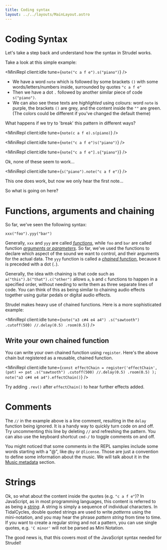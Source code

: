 ```yaml
---
title: Coding syntax
layout: ../../layouts/MainLayout.astro
---
```



# Coding Syntax

Let's take a step back and understand how the syntax in Strudel works.

Take a look at this simple example:

<MiniRepl client:idle tune={`note("c a f e").s("piano")`} />

- We have a word `note` which is followed by some brackets `()` with some words/letters/numbers inside, surrounded by quotes `"c a f e"`
- Then we have a dot `.` followed by another similar piece of code `s("piano")`.
- We can also see these texts are _highlighted_ using colours: word `note` is purple, the brackets `()` are grey, and the content inside the `""` are green. (The colors could be different if you've changed the default theme)

What happens if we try to 'break' this pattern in different ways?

<MiniRepl client:idle tune={`note(c a f e).s(piano)`} />

<MiniRepl client:idle tune={`note("c a f e")s("piano")`} />

<MiniRepl client:idle tune={`note["c a f e"].s{"piano"}`} />

Ok, none of these seem to work...

<MiniRepl client:idle tune={`s("piano").note("c a f e")`} />

This one does work, but now we only hear the first note...

So what is going on here?

# Functions, arguments and chaining

So far, we've seen the following syntax:

```
xxx("foo").yyy("bar")
```

Generally, `xxx` and `yyy` are called [_functions_](<https://en.wikipedia.org/wiki/Function_(computer_programming)>), while `foo` and `bar` are called function [_arguments_ or _parameters_](<https://en.wikipedia.org/wiki/Parameter_(computer_programming)>).
So far, we've used the functions to declare which aspect of the sound we want to control, and their arguments for the actual data.
The `yyy` function is called a [_chained_ function](https://en.wikipedia.org/wiki/Method_chaining), because it is preceded with a dot (`.`).

Generally, the idea with chaining is that code such as `a("this").b("that").c("other")` allows `a`, `b` and `c` functions to happen in a specified order, without needing to write them as three separate lines of code.
You can think of this as being similar to chaining audio effects together using guitar pedals or digital audio effects.

Strudel makes heavy use of chained functions. Here is a more sophisticated example:

<MiniRepl
  client:idle
  tune={`note("a3 c#4 e4 a4")
.s("sawtooth")
.cutoff(500)
//.delay(0.5)
.room(0.5)`}
/>

## Write your own chained function

You can write your own chained function using `register`. Here's the above chain but registered as a reusable, chained function.

<MiniRepl
  client:idle
  tune={`const effectChain = register('effectChain', (pat) => pat
    .s("sawtooth")
    .cutoff(500)
    //.delay(0.5)
    .room(0.5)
  );
note("a3 c#4 e4 a4").effectChain()`}
/>

Try adding `.rev()` after `effectChain()` to hear further effects added.

# Comments

The `//` in the example above is a line comment, resulting in the `delay` function being ignored.
It is a handy way to quickly turn code on and off.
Try uncommenting this line by deleting `//` and refreshing the pattern.
You can also use the keyboard shortcut `cmd-/` to toggle comments on and off.

You might noticed that some comments in the REPL samples include some words starting with a "@", like `@by` or `@license`.
Those are just a convention to define some information about the music. We will talk about it in the [Music metadata](/learn/metadata) section.

# Strings

Ok, so what about the content inside the quotes (e.g. `"c a f e"`)?
In JavaScript, as in most programming languages, this content is referred to as being a [_string_](<https://en.wikipedia.org/wiki/String_(computer_science)>).
A string is simply a sequence of individual characters.
In TidalCycles, double quoted strings are used to write _patterns_ using the mini-notation, and you may hear the phrase _pattern string_ from time to time.
If you want to create a regular string and not a pattern, you can use single quotes, e.g. `'C minor'` will not be parsed as Mini Notation.

The good news is, that this covers most of the JavaScript syntax needed for Strudel!

<br />
